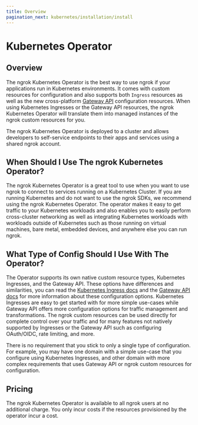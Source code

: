 ```yaml
---
title: Overview
pagination_next: kubernetes/installation/install
---
```


# Kubernetes Operator

## Overview

The ngrok Kubernetes Operator is the best way to use ngrok if your applications run in Kubernetes environments.
It comes with custom resources for configuration and also supports both `Ingress` resources as well as the new cross-platform [Gateway API](https://gateway-api.sigs.k8s.io/) configuration resources.
When using Kubernetes Ingresses or the Gateway API resources, the ngrok Kubernetes Operator will translate them into managed instances of the ngrok custom resources for you.

The ngrok Kubernetes Operator is deployed to a cluster and allows developers to self-service endpoints to their apps and services using a shared ngrok account.

## When Should I Use The ngrok Kubernetes Operator?

The ngrok Kubernetes Operator is a great tool to use when you want to use ngrok to connect to services running on a Kubernetes Cluster. If you are running Kubernetes and do not want to use the ngrok SDKs, we recommend using the ngrok Kubernetes Operator.
The operator makes it easy to get traffic to your Kubernetes workloads and also enables you to easily perform cross-cluster networking as well as integrating Kubernetes workloads with workloads outside of Kubernetes such as those running on
virtual machines, bare metal, embedded devices, and anywhere else you can run ngrok.

## What Type of Config Should I Use With The Operator?

The Operator supports its own native custom resource types, Kubernetes Ingresses, and the Gateway API.
These options have differences and similarities, you can read the [Kubernetes Ingress docs][] and the [Gateway API docs][] for more information about these configuration options.
Kubernetes Ingresses are easy to get started with for more simple use-cases while Gateway API offers more configuration options for traffic management and transformations.
The ngrok custom resources can be used directly for complete control over your traffic and for many features not natively supported by Ingresses or the Gateway API such as configuring
OAuth/OIDC, rate limiting, and more.

There is no requirement that you stick to only a single type of configuration. For example, you may have one domain with a simple use-case that you configure using Kubernetes Ingresses, and other
domain with more complex requirements that uses Gateway API or ngrok custom resources for configuration.

## Pricing

The ngrok Kubernetes Operator is available to all ngrok users at no
additional charge. You only incur costs if the resources provisioned by the
operator incur a cost.

[Kubernetes Ingress docs]: https://kubernetes.io/docs/concepts/services-networking/ingress/
[Gateway API docs]: https://gateway-api.sigs.k8s.io/
